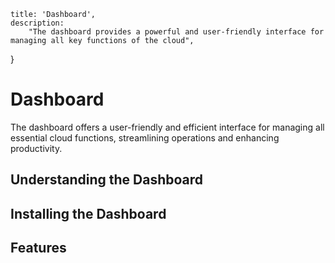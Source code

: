     title: 'Dashboard',
    description:
        "The dashboard provides a powerful and user-friendly interface for managing all key functions of the cloud",
}

# Dashboard
The dashboard offers a user-friendly and efficient interface for managing all essential cloud functions, streamlining operations and enhancing productivity.

## Understanding the Dashboard

## Installing the Dashboard

## Features